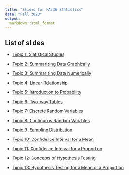 ```yaml
---
title: "Slides for MA336 Statistics"
date: "Fall 2023"
output:
  markdown::html_format
---
```


## List of slides

- [Topic 1: Statistical Studies](Topic-1-Statistical-Studies.html)

- [Topic 2: Summarizing Data Graphically](Topic-2-Graphical-Descriptions.html)

- [Topic 3: Summarizing Data Numerically](Topic-3-Numercial-Descriptions.html)

- [Topic 4: Linear Relationship](Topic-4-Linear-Relationship.html)

- [Topic 5: Introduction to Probability](Topic-5-Probability.html)

- [Topic 6: Two-way Tables](Topic-6-Two-Way-Tables.html)

- [Topic 7: Discrete Random Variables](Topic-7-Discrete-Random-Variables.html)

- [Topic 8: Continuous Random Variables](Topic-8-Continuous-Random-Variables.html)

- [Topic 9: Sampling Distribution](Topic-9-Sampling-Distributions.html)

- [Topic 10: Confidence Interval for a Mean](Topic-10-Confidence-Intervals-Mean.html)

- [Topic 11: Confidence Interval for a Proportion](Topic-11-Confidence-Intervals-Proportion.html)

- [Topic 12: Concepts of Hypothesis Testing](Topic-12-Concepts-of-Hypothesis-Testing.html)

- [Topic 13: Hypothesis Testing for a Mean or a Proportion](Topic-13-Hypothesis-Testing-Mean-Proportion.html)

<!-- - [(**optional**) Topic 14: Hypothesis Testing for a Median](Topic-14-Confidence-Intervals-Median.html) -->
